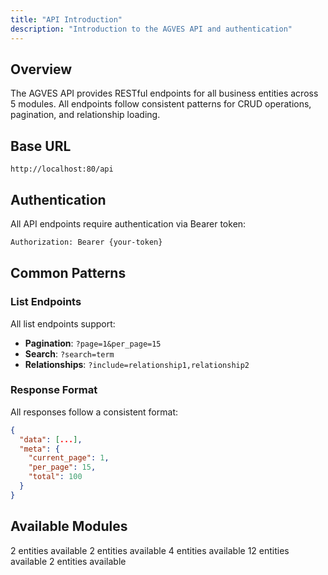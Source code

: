 ```yaml
---
title: "API Introduction"
description: "Introduction to the AGVES API and authentication"
---
```


## Overview

The AGVES API provides RESTful endpoints for all business entities across 5 modules. All endpoints follow consistent patterns for CRUD operations, pagination, and relationship loading.

## Base URL

```
http://localhost:80/api
```

## Authentication

All API endpoints require authentication via Bearer token:

```bash
Authorization: Bearer {your-token}
```

## Common Patterns

### List Endpoints
All list endpoints support:
- **Pagination**: `?page=1&per_page=15`
- **Search**: `?search=term`
- **Relationships**: `?include=relationship1,relationship2`

### Response Format
All responses follow a consistent format:

```json
{
  "data": [...],
  "meta": {
    "current_page": 1,
    "per_page": 15,
    "total": 100
  }
}
```

## Available Modules

<CardGroup cols={2}>
  <Card
    title="Authorization"
    href="/api-reference/authorization/permission"
  >
    2 entities available
  </Card>
  <Card
    title="Financial"
    href="/api-reference/financial/account"
  >
    2 entities available
  </Card>
  <Card
    title="Identity"
    href="/api-reference/identity/identity"
  >
    4 entities available
  </Card>
  <Card
    title="Sales"
    href="/api-reference/sales/attribute"
  >
    12 entities available
  </Card>
  <Card
    title="School"
    href="/api-reference/school/school-class"
  >
    2 entities available
  </Card>
</CardGroup>